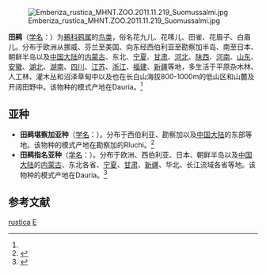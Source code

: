 {{speciesbox
| name = 田鹀
| status = VU
| status_system = IUCN3.1
| status_ref = <ref>{{IUCN|id=22720960 |title=''Emberiza rustica'' |assessor=BirdLife International |assessor-link=BirdLife International |version=2013.2 |year=2012 |accessdate=26 November 2013}}</ref>
| image = Emberiza rustica latifascia.JPG
| genus = Emberiza
| species = rustica
| authority = (Pallas)<ref name='id4238'>{{cite web| url =http://www.bioinfo.cn/db05/BjdwSpecies.php?action=view&id=4238| title =田鹀| work =《中国动物物种编目数据库》| publisher =中国科学院微生物研究所| author =中国科学院动物研究所| accessdate =2009-04-04| deadurl =yes| archiveurl =https://web.archive.org/web/20160305024430/http://www.bioinfo.cn/db05/BjdwSpecies.php?action=view&id=4238| archivedate =2016-03-05}}</ref>
| range_map = EmberizaRusticaIUCN2019-2.png
| range_map_caption = ''E. rustica'' 分佈範圍 {{leftlegend|#00FF00|繁殖區|outline=gray}}  {{leftlegend|#00FFFF|過境|outline=gray}} {{leftlegend|#007FFF|非繁殖區|outline=gray}} 
}}
[[File:Emberiza_rustica_MHNT.ZOO.2011.11.219_Suomussalmi.jpg|thumb]]

'''田鹀'''（[[学名|学名]]：{{lang|la|''Emberiza rustica''}}）为[[鵐科|鵐科]][[鹀属|鹀属]]的[[鸟类|鸟类]]，俗名花九儿、花嗉儿、田雀、花眉子、白眉儿。分布于欧洲从挪威、芬兰至美国、向东经西伯利亚至勘察加半岛、南至日本、朝鲜半岛以及[[中国大陆|中国大陆]]的[[内蒙古|内蒙古]]、东北、[[宁夏|宁夏]]、[[甘肃|甘肃]]、[[河北|河北]]、[[陕西|陕西]]、[[河南|河南]]、[[山东|山东]]、[[安徽|安徽]]、[[湖北|湖北]]、[[湖南|湖南]]、[[四川|四川]]、[[江苏|江苏]]、[[浙江|浙江]]、[[福建|福建]]、[[新疆|新疆]]等地，多生活于平原杂木林、人工林、灌木丛和沼泽草甸中以及也在长白山海拔800-1000m的低山区和山麓及开阔田野中。该物种的模式产地在Dauria。<ref name='id4238'/>

== 亚种 ==
* '''田鹀堪察加亚种'''（[[学名|学名]]：{{lang|la|''Emberiza rustica latifascia''}}）。分布于西伯利亚、勘察加以及[[中国大陆|中国大陆]]的东部等地。该物种的模式产地在勘察加的Rluchi。<ref name='id4239'>{{cite web| url =http://www.bioinfo.cn/db05/BjdwSpecies.php?action=view&id=4239| title =田鹀堪察加亚种| work =《中国动物物种编目数据库》| publisher =中国科学院微生物研究所| author =中国科学院动物研究所| accessdate =2009-04-04| deadurl =yes| archiveurl =https://web.archive.org/web/20160305085312/http://www.bioinfo.cn/db05/BjdwSpecies.php?action=view&id=4239| archivedate =2016-03-05}}</ref>
* '''田鹀指名亚种'''（[[学名|学名]]：{{lang|la|''Emberiza rustica rustica''}}）。分布于欧洲、西伯利亚、日本、朝鲜半岛以及[[中国大陆|中国大陆]]的[[内蒙古|内蒙古]]、东北各省、[[宁夏|宁夏]]、[[甘肃|甘肃]]、[[新疆|新疆]]、华北、长江流域各省等地。该物种的模式产地在Dauria。<ref name='id4240'>{{cite web| url =http://www.bioinfo.cn/db05/BjdwSpecies.php?action=view&id=4240| title =田鹀指名亚种| work =《中国动物物种编目数据库》| publisher =中国科学院微生物研究所| author =中国科学院动物研究所| accessdate =2009-04-04| deadurl =yes| archiveurl =https://web.archive.org/web/20160305035044/http://www.bioinfo.cn/db05/BjdwSpecies.php?action=view&id=4240| archivedate =2016-03-05}}</ref>

== 参考文献 ==
{{reflist}}
{{wikispecies|Emberiza rustica}}
{{commons|Emberiza rustica}}
{{Taxonbar|from=Q286809}}

[[Category:鹀属|rustica]]
[[Category:1776年描述的鸟类|E]]